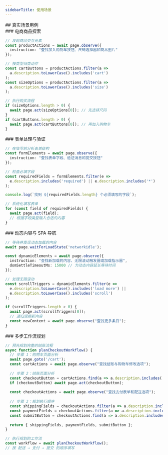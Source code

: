```yaml
---
sidebarTitle: 使用场景
---
```


<div id="real-world-use-cases">
  ## 真实场景用例
</div>

<div id="e-commerce-product-discovery">
  ### 电商商品探索
</div>

```typescript
// 发现商品交互元素
const productActions = await page.observe({
  instruction: "查找加入购物车按钮、尺码选择器和商品图片"
});

// 按类型归类动作
const cartButtons = productActions.filter(a => 
  a.description.toLowerCase().includes('cart')
);
const sizeOptions = productActions.filter(a => 
  a.description.toLowerCase().includes('size')
);

// 执行购买流程
if (sizeOptions.length > 0) {
  await page.act(sizeOptions[0]); // 先选择尺码
}
if (cartButtons.length > 0) {
  await page.act(cartButtons[0]); // 再加入购物车
}
```

<div id="form-handling-validation">
  ### 表单处理与验证
</div>

```typescript
// 在填写前分析表单结构
const formElements = await page.observe({
  instruction: "查找表单字段、验证消息和提交按钮"
});

// 检查必填字段
const requiredFields = formElements.filter(e => 
  e.description.includes('required') || e.description.includes('*')
);

console.log(`找到 ${requiredFields.length} 个必须填写的字段`);

// 系统化填写表单
for (const field of requiredFields) {
  await page.act(field);
  // 根据字段类型输入合适的内容
}
```

<div id="dynamic-content-spa-navigation">
  ### 动态内容与 SPA 导航
</div>

```typescript
// 等待并发现动态加载的内容
await page.waitForLoadState('networkidle');

const dynamicElements = await page.observe({
  instruction: "查找新加载的内容、无限滚动触发器或加载指示器",
  domSettleTimeoutMs: 15000 // 为动态内容延长等待时间
});

// 处理无限滚动
const scrollTriggers = dynamicElements.filter(e => 
  e.description.toLowerCase().includes('load more') ||
  e.description.toLowerCase().includes('scroll')
);

if (scrollTriggers.length > 0) {
  await page.act(scrollTriggers[0]);
  // 递归观察新内容
  const newContent = await page.observe("查找更多条目");
}
```

<div id="multi-step-workflow-planning">
  ### 多步工作流规划
</div>

```typescript
// 预先规划完整的结账流程
async function planCheckoutWorkflow() {
  // 步骤 1：购物车页面分析
  await page.goto('/cart');
  const cartActions = await page.observe("查找结账与购物车修改选项");
  
  // 步骤 2：结账页面分析  
  const checkoutButton = cartActions.find(a => a.description.includes('checkout'));
  if (checkoutButton) await page.act(checkoutButton);
  
  const checkoutActions = await page.observe("查找支付表单和配送选项");
  
  // 步骤 3：规划执行顺序
  const shippingFields = checkoutActions.filter(a => a.description.includes('shipping'));
  const paymentFields = checkoutActions.filter(a => a.description.includes('payment'));
  const submitButton = checkoutActions.find(a => a.description.includes('complete order'));
  
  return { shippingFields, paymentFields, submitButton };
}

// 执行规划的工作流
const workflow = await planCheckoutWorkflow();
// 按 配送 → 支付 → 提交 的顺序填写
```

